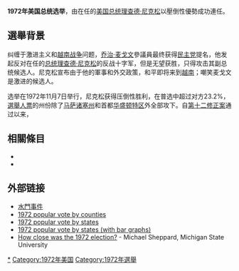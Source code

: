 {{Infobox Election
| election_name = 1972年美国总统选举
| country = United States
| type = presidential
| ongoing = no
| previous_election = 1968年美国总统选举
| previous_year = 1968年
| next_election = 1976年美国总统选举
| next_year = 1976年
| election_date =  1972年11月7日 

<!--            Richard Nixon         -->
| image1 = [[File:Richard_Nixon.jpg|200x200px]]
| nominee1 = '''[[理查德·尼克松|理查德·尼克松]]'''
| party1 = {{GOP}}
| home_state1 = [[加利福尼亚州|加利福尼亚州]]
| running_mate1 = '''[[斯皮罗·阿格纽|斯皮罗·阿格纽]]'''
| electoral_vote1 = '''520'''
| states_carried1 = '''49'''
| popular_vote1 = '''47,168,710'''
| percentage1 = '''60.7%'''

<!--        George McGovern            -->
| image2 = [[File:GeorgeMcGovern.png|border]]
| nominee2 = [[乔治·麦戈文|乔治·麦戈文]]
| party2 = {{DP}}
| home_state2 = [[南达科他州|南达科他州]]
| running_mate2 = [[萨金特·施莱佛|萨金特·施莱佛]]
| electoral_vote2 = 17
| states_carried2 = 1+[[华盛顿特区|华盛顿特区]]
| popular_vote2 = 29,173,222
| percentage2 = 37.5%
| map_image = ElectoralCollege1972.svg
| map_size = 350px
| map_caption = 总统选举结果地图。<font color = "#CC2200">红色</font>代表尼克松/阿格纽获胜的州，<font color = "darkblue">蓝色</font>代表麦戈文/Shriver获胜的州。<font color = "yellow">黃色</font>是[[弗吉尼亚州|弗吉尼亚州]]的不忠选举人所投的选举人票。
| title = 总统
| before_election = [[理查德·尼克松|理查德·尼克松]]
| before_party = {{GOP}}
| after_election = [[理查德·尼克松|理查德·尼克松]]
| after_party = {{GOP}}
}}
'''1972年美国总统选举'''，由在任的[[美国总统|美国总统]][[理查德·尼克松|理查德·尼克松]]以壓倒性優勢成功連任。

== 選舉背景 ==
纠缠于激进主义和[[越南战争|越南战争]]问题，[[乔治·麦戈文|乔治·麦戈文]]參議員最终获得[[民主党_(美国)|民主党]]提名，他发起反对在任的[[美国总统|总统]][[理查德·尼克松|理查德·尼克松]]的反战十字军，但是无望获胜，只得攻击其副总统候选人。尼克松宣布由于他的軍事和外交政策，和平即将来到[[越南|越南]]；嘲笑麦戈文是激进的候选人。

选举在1972年11月7日举行，尼克松获得压倒性胜利，在普选中超过对方23.2%，[[選舉人票|選舉人票]]的州份除了[[马萨诸塞州|马萨诸塞州]]和首都[[华盛顿特区|华盛顿特区]]外全部攻下。自[[美利坚合众国宪法第十二条修正案|第十二修正案]]通过以来，{{le|如此的差距在美国历届总统大选中列第四位。|List of United States presidential elections by Electoral College margin}}

== 相關條目 ==
*{{le|美國總統大選選舉人團投票結果列表|List of United States presidential elections by Electoral College margin}}
*{{le|美國總統大選普選票結果列表|List of United States presidential elections by popular vote margin}}

== 外部链接 ==
* [[水門事件|水門事件]]
* [http://geoelections.free.fr/USA/elec_comtes/1972.htm 1972 popular vote by counties]{{Wayback|url=http://geoelections.free.fr/USA/elec_comtes/1972.htm |date=20210112185335 }}
* [http://psephos.adam-carr.net/countries/u/usa/pres/1972.txt 1972 popular vote by states]{{Wayback|url=http://psephos.adam-carr.net/countries/u/usa/pres/1972.txt |date=20200125022706 }}
* [http://uselectionatlas.org/RESULTS/datagraph.php?year=1972&fips=0&f=1&off=0&elect=0 1972 popular vote by states (with bar graphs)]{{Wayback|url=http://uselectionatlas.org/RESULTS/datagraph.php?year=1972&fips=0&f=1&off=0&elect=0 |date=20201023214939 }}
* [http://www.msu.edu/~sheppa28/elections.html#1972 How close was the 1972 election?]{{Wayback|url=http://www.msu.edu/~sheppa28/elections.html#1972 |date=20160416061038 }} - Michael Sheppard, Michigan State University

{{zh:Template:Uspresidentialelections}}
{{理查德·尼克松}}
[[Category:1972年美國總統選舉|*]]
[[Category:1972年美国|Category:1972年美国]]
[[Category:1972年選舉|Category:1972年選舉]]